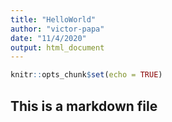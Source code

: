 ```yaml
---
title: "HelloWorld"
author: "victor-papa"
date: "11/4/2020"
output: html_document
---
```


```r
knitr::opts_chunk$set(echo = TRUE)
```

## This is a markdown file